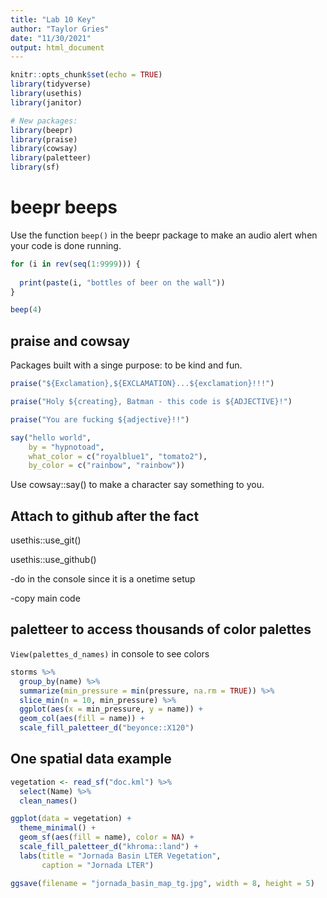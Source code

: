 ```yaml
---
title: "Lab 10 Key"
author: "Taylor Gries"
date: "11/30/2021"
output: html_document
---
```


```r
knitr::opts_chunk$set(echo = TRUE)
library(tidyverse)
library(usethis)
library(janitor)

# New packages:
library(beepr)
library(praise)
library(cowsay)
library(paletteer)
library(sf)
```


# beepr beeps

Use the function `beep()` in the beepr package to make an audio alert when your code is done running.

```r
for (i in rev(seq(1:9999))) {
  
  print(paste(i, "bottles of beer on the wall"))
}

beep(4)
```


## praise and cowsay

Packages built with a singe purpose: to be kind and fun. 

```r
praise("${Exclamation},${EXCLAMATION}...${exclamation}!!!")

praise("Holy ${creating}, Batman - this code is ${ADJECTIVE}!")

praise("You are fucking ${adjective}!!")

say("hello world",
    by = "hypnotoad",
    what_color = c("royalblue1", "tomato2"),
    by_color = c("rainbow", "rainbow"))
```


Use cowsay::say() to make a character say something to you.

## Attach to github after the fact

usethis::use_git() 

usethis::use_github()

-do in the console since it is a onetime setup

-copy main code 

## paletteer to access thousands of color palettes

`View(palettes_d_names)` in console to see colors

```r
storms %>%
  group_by(name) %>%
  summarize(min_pressure = min(pressure, na.rm = TRUE)) %>%
  slice_min(n = 10, min_pressure) %>%
  ggplot(aes(x = min_pressure, y = name)) +
  geom_col(aes(fill = name)) +
  scale_fill_paletteer_d("beyonce::X120")
```

## One spatial data example

```r
vegetation <- read_sf("doc.kml") %>%
  select(Name) %>%
  clean_names()

ggplot(data = vegetation) +
  theme_minimal() +
  geom_sf(aes(fill = name), color = NA) +
  scale_fill_paletteer_d("khroma::land") + 
  labs(title = "Jornada Basin LTER Vegetation",
       caption = "Jornada LTER") 
```

```r
ggsave(filename = "jornada_basin_map_tg.jpg", width = 8, height = 5)
```




